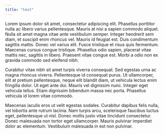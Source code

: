 ```yaml
---
title: "test"
---
```


Lorem ipsum dolor sit amet, consectetur adipiscing elit. Phasellus porttitor nulla ac libero varius pellentesque. Mauris at nisi a sapien commodo aliquet. Nulla sit amet magna vitae ante vestibulum semper. Integer hendrerit sem diam, et suscipit enim rhoncus vel. Mauris id feugiat est. Duis condimentum sagittis mattis. Donec vel varius elit. Fusce tristique et risus quis fermentum. Maecenas cursus congue tristique. Phasellus odio sapien, placerat vitae mattis nec, sagittis in libero. Praesent vitae congue est. Morbi a odio non ex gravida commodo sed eleifend nibh.

Curabitur vitae nibh sit amet turpis viverra consequat. Sed egestas urna ac magna rhoncus viverra. Pellentesque id consequat purus. Ut ullamcorper, elit at pretium pellentesque, neque elit blandit diam, ut vehicula lectus enim fringilla dolor. Ut eget ante dui. Mauris vel dignissim nunc. Integer eget vehicula tellus. Etiam dignissim bibendum massa nec porta. Phasellus vehicula id lorem vitae commodo.

Maecenas iaculis eros ut velit egestas sodales. Curabitur dapibus felis nulla, vel lobortis ante rutrum lacinia. Nam turpis arcu, scelerisque faucibus luctus eget, pellentesque ut nisl. Donec mollis justo vitae tincidunt consectetur. Donec malesuada non tortor eget ullamcorper. Mauris pulvinar imperdiet dolor ac elementum. Vestibulum malesuada in est non pulvinar.
